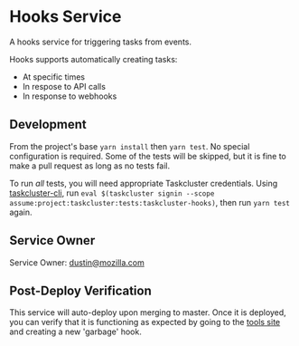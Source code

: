 # Hooks Service

A hooks service for triggering tasks from events.

Hooks supports automatically creating tasks:

 * At specific times
 * In respose to API calls
 * In response to webhooks

Development
-----------

From the project's base ``yarn install`` then ``yarn test``.
No special configuration is required.
Some of the tests will be skipped, but it is fine to make a pull request as long as no tests fail.

To run *all* tests, you will need appropriate Taskcluster credentials.
Using [taskcluster-cli](https://github.com/taskcluster/taskcluster-cli), run `eval $(taskcluster signin --scope assume:project:taskcluster:tests:taskcluster-hooks)`, then run `yarn test` again.

Service Owner
-------------

Service Owner: dustin@mozilla.com

Post-Deploy Verification
------------------------
This service will auto-deploy upon merging to master. Once it is deployed, you
can verify that it is functioning as expected by going to the [tools site](https://tools.taskcluster.net/hooks/)
and creating a new 'garbage' hook.
